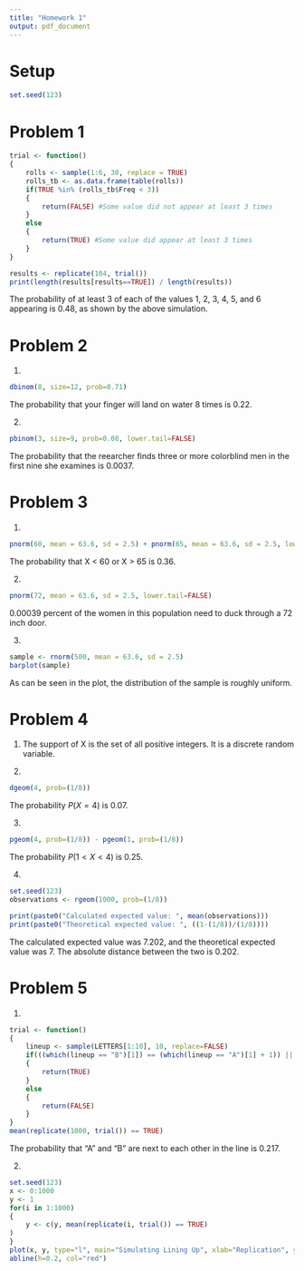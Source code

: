 ```yaml
---
title: "Homework 1"
output: pdf_document
---
```


# Setup
```r
set.seed(123)
```

# Problem 1

```r
trial <- function()
{
    rolls <- sample(1:6, 30, replace = TRUE)
    rolls_tb <- as.data.frame(table(rolls))
    if(TRUE %in% (rolls_tb$Freq < 3))
    {
        return(FALSE) #Some value did not appear at least 3 times
    }
    else
    {
        return(TRUE) #Some value did appear at least 3 times 
    }
}

results <- replicate(104, trial())
print(length(results[results==TRUE]) / length(results))
```

The probability of at least 3 of each of the values 1, 2, 3, 4, 5, and 6 appearing is 0.48, as shown by the above simulation. 

# Problem 2

 1. 
 ```r
dbinom(8, size=12, prob=0.71)
 ```
 The probability that your finger will land on water 8 times is 0.22. 

 2.
 ```r
pbinom(3, size=9, prob=0.08, lower.tail=FALSE)
 ```
 The probability that the reearcher finds three or more colorblind men in the first nine she examines is 0.0037.

# Problem 3

 1.
```r
pnorm(60, mean = 63.6, sd = 2.5) + pnorm(65, mean = 63.6, sd = 2.5, lower.tail=FALSE)
```
The probability that X < 60 or X > 65 is 0.36.

2.
```r
pnorm(72, mean = 63.6, sd = 2.5, lower.tail=FALSE)
```
0.00039 percent of the women in this population need to duck through a 72 inch door.

3.
```r
sample <- rnorm(500, mean = 63.6, sd = 2.5)
barplot(sample)
```
As can be seen in the plot, the distribution of the sample is roughly uniform. 

\newpage
# Problem 4

1. The support of X is the set of all positive integers. It is a discrete random variable. 

2. 
```r
dgeom(4, prob=(1/8))
```
The probability $P(X = 4)$ is 0.07. 

3. 
```r
pgeom(4, prob=(1/8)) - pgeom(1, prob=(1/8))
```
The probability $P(1 < X < 4)$ is 0.25. 

4. 
```r
set.seed(123)
observations <- rgeom(1000, prob=(1/8))

print(paste0("Calculated expected value: ", mean(observations)))
print(paste0("Theoretical expected value: ", ((1-(1/8))/(1/8))))
```
The calculated expected value was 7.202, and the theoretical expected value was 7. The absolute distance between the two is 0.202.

# Problem 5
1.
```r
trial <- function()
{
    lineup <- sample(LETTERS[1:10], 10, replace=FALSE)
    if(((which(lineup == "B")[1]) == (which(lineup == "A")[1] + 1)) || ((which(lineup == "B")[1]) == (which(lineup == "A")[1] - 1)))
    {
        return(TRUE)
    }
    else
    {
        return(FALSE)
    }
}
mean(replicate(1000, trial()) == TRUE)
```
The probability that "A" and "B" are next to each other in the line is 0.217. 

2.
```r
set.seed(123)
x <- 0:1000
y <- 1
for(i in 1:1000)
{
    y <- c(y, mean(replicate(i, trial()) == TRUE)
)
}
plot(x, y, type="l", main="Simulating Lining Up", xlab="Replication", ylab="Probability")
abline(h=0.2, col="red")
```